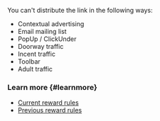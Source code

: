<Note mode="restriction" title="Alert">

You can't distribute the link in the following ways:

- Contextual advertising
- Email mailing list
- PopUp / ClickUnder
- Doorway traffic
- Incent traffic
- Toolbar
- Adult traffic

</Note>

### Learn more {#learnmore}

- [Current reward rules](../referal-rules)
- [Previous reward rules](../referal-archive)
